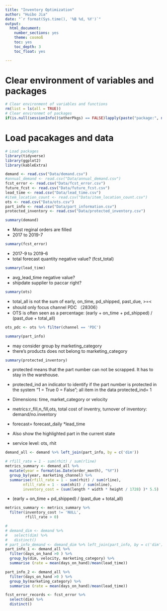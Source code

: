 ```yaml
---
title: "Inventory Optimization"
author: "Huibo Jia"
date: "`r format(Sys.time(), '%B %d, %Y')`"
output:
  html_document:
    number_sections: yes
    theme: cosmoß
    toc: yes
    toc_depth: 3
    toc_float: yes

---
```




Clear environment of variables and packages  
=========================================

```r
# Clear environment of variables and functions
rm(list = ls(all = TRUE)) 
# Clear environmet of packages
if(is.null(sessionInfo()$otherPkgs) == FALSE)lapply(paste("package:", names(sessionInfo()$otherPkgs), sep=""), detach, character.only = TRUE, unload = TRUE)
```

Load pacakages and data 
=========================================

```r
# Load packages
library(tidyverse)
library(ggplot2)
library(kableExtra)
```


```r
demand <- read.csv("Data/demand.csv")
#annual_demand <- read.csv("Data/annual_demand.csv")
fcst_error <- read.csv("Data/fcst_error.csv")
future_fcst <- read.csv("Data/future_fcst.csv")
lead_time <- read.csv("Data/lead_time.csv")
#item_location_count <- read.csv("Data/item_location_count.csv")
ots <- read.csv("Data/ots.csv")
part_info <- read.csv("Data/part_information.csv")
protected_inventory <- read.csv("Data/protected_inventory.csv")

```

```r
summary(demand)
```

+ Most reginal orders are filled
+ 2017 to 2019-7


```r
summary(fcst_error)
```

+ 2017-9 to 2019-6
+ total forecast quantity negative value? (fcst_total)

```r
summary(lead_time)
```

+ avg_lead_time negative value?
+ shipdate supplier to paccar right?

```r
summary(ots)
```
+ total_all is not the sum of early, on_time, pd_shipped, past_due, >=<
+ should only focus channel PDC （28306）
+ OTS is often seen as a percentage:
(early + on_time + pd_shipped) / (past_due + total_all) 


```r
ots_pdc <- ots %>% filter(channel == 'PDC')
```


```r
summary(part_info)
```
+ may consider group by marketing_category
+ there's products does not belong to marketing_category


```r
summary(protected_inventory)
```
+ protected means that the part number can not be scrapped. It has to stay in the warehouse.
+ protected_ind	an indicator to identify if the part number is protected in the system	"1 = True
0 = False"; all item in the data protected_ind= 1

+ Dimensions: time, market_category or velocity
+ metrics:r_fill,n_fill,ots, total cost of inventry, turnover of inventory: demand/no.inventory
+ forecast= forecast_daily *lead_time
+ Also show the highlighted part in the current state
+ service level: ots, rhit


```r
demand_all <- demand %>% left_join(part_info, by = c('dim')) 
```

```r
# rfill_rate = 1 - sum(rhit) / sum(rline)
metrics_summary <- demand_all %>%
  mutate(year = format(as.Date(order_month), "%Y"))
  group_by(year, marketing_channel) %>%
  summarise(rfill_rate = 1 - sum(rhit) / sum(rline),
        nfill_rate = 1 - sum(nhit) / sum(nline),
        inventory_cost = (sum(length * width * height / 1728) )* 5.5)
```

+ (early + on_time + pd_shipped) / (past_due + total_all) 


```r
metrics_summary <- metrics_summary %>%
  filter(inventory_cost != 'NULL',
         rfill_rate > 0)
```



```r
# 
# demand_dim <- demand %>%
#   select(dim) %>%
#   distinct()
# part_info_demand <- demand_dim %>% left_join(part_info, by = c('dim')) 
part_info_1 <- demand_all %>%
  filter(days_on_hand >0 ) %>%
  group_by(dim, velocity, marketing_category) %>%
  summarise (rate = mean(days_on_hand)/mean(lead_time))

part_info_2 <- demand_all %>%
  filter(days_on_hand >0 ) %>%
  group_by(marketing_category) %>%
  summarise (rate = mean(days_on_hand)/mean(lead_time))
```

```r
fcst_error_records <- fcst_error %>%
  select(dim) %>%
  distinct()
```


